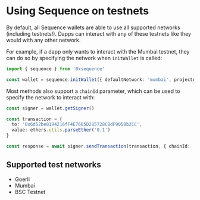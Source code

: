 # Using Sequence on testnets

By default, all Sequence wallets are able to use all supported networks (including testnets!). Dapps can interact with any of these testnets like they would with any other network.

For example, if a dapp only wants to interact with the Mumbai testnet, they can do so by specifying the network when `initWallet` is called:

```ts
import { sequence } from '0xsequence'

const wallet = sequence.initWallet({ defaultNetwork: 'mumbai', projectAccessKey: '<access_key>' })
```

Most methods also support a `chainId` parameter, which can be used to specify the network to interact with:

```ts
const signer = wallet.getSigner()

const transaction = {
  to: '0x6d52be8194216fF4E7685D285728C8dF9050b2CC',
  value: ethers.utils.parseEther('0.1')
}

const response = await signer.sendTransaction(transaction, { chainId: 'mumbai' })
```

## Supported test networks
- Goerli
- Mumbai
- BSC Testnet
